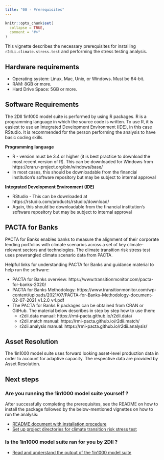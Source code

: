 ```yaml
---
title: "00 - Prerequisites"
---
```


```r
knitr::opts_chunk$set(
  collapse = TRUE,
  comment = "#>"
)
```

This vignette describes the necessary prerequisites for installing `r2dii.climate.stress.test` and performing the stress testing analysis.

## Hardware requirements

* Operating system: Linux, Mac, Unix, or Windows. Must be 64-bit.
* RAM: 8GB or more.
* Hard Drive Space: 5GB or more.

## Software Requirements

The 2DII 1in1000 model suite is performed by using R packages.
R is a programming language in which the source code is written. 
To use R, it is easiest to use an Integrated Development Environment (IDE),
in this case RStudio. It is recommended for the person performing the analysis 
to have basic coding skills.

**Programming language**

* R - version must be 3.4 or higher (it is best practice to download the most 
recent version of R). This can be downloaded for Windows from https://cran.r-project.org/bin/windows/base/
* In most cases, this should be downloadable from the financial institution's
software repository but may be subject to internal approval

**Integrated Development Environment (IDE)**

* RStudio - This can be downloaded at https://rstudio.com/products/rstudio/download/
* Again, this should be downloadable from the financial institution's software 
repository but may be subject to internal approval

## PACTA for Banks

PACTA for Banks enables banks to measure the alignment of their corporate 
lending portfolios with climate scenarios across a set of key climate-relevant 
sectors and technologies. The climate transition risk stress test uses 
prewrangled climate scenario data from PACTA. 


Helpful links for understanding PACTA for Banks and guidance material to help 
run the software:

* PACTA for Banks overview:
https://www.transitionmonitor.com/pacta-for-banks-2020/
* PACTA for Banks Methodology: https://www.transitionmonitor.com/wp-content/uploads/2021/07/PACTA-for-Banks-Methodology-document-02-07-2021_v1.2.0_v4.pdf
* The PACTA for Banks R packages can be obtained from CRAN or GitHub. 
The material below describes in step by step how to use them:
  + r2dii.data manual: https://rmi-pacta.github.io/r2dii.data/
  + r2dii.match manual: https://rmi-pacta.github.io/r2dii.match/
  + r2dii.analysis manual: https://rmi-pacta.github.io/r2dii.analysis/
  
## Asset Resolution
The 1in1000 model suite uses forward looking asset-level production data 
in order to account for adaptive capacity. The respective data are provided by Asset Resolution.


## Next steps

### Are you running the 1in1000 model suite yourself ? 
After successfully completing the prerequisites, see the README on how to 
install the package followed by the below-mentioned vignettes on how to run 
the analysis:

* [README document with installation procedure](https://2degreesinvesting.github.io/r2dii.climate.stress.test/index.html)
* [Set up project directories for climate transition risk stress test](https://2degreesinvesting.github.io/r2dii.climate.stress.test/articles/articles/01-setup-project-directories.html)

### Is the 1in1000 model suite ran for you by 2DII ? 
*  [Read and understand the output of the  1in1000 model suite  ](https://2degreesinvesting.github.io/r2dii.climate.stress.test/articles/articles/04-setup-project-directories.html)
